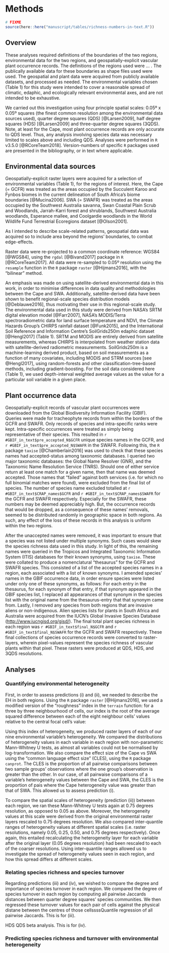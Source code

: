 # Methods

```r
# FIXME
source(here::here("manuscript/tables/richness-numbers-in-text.R"))
```

## Overview

<!--2018-04-26-->

These analyses required definitions of the boundaries of the two regions, environmental data for the two regions, and geospatially-explicit vascular plant occurrence records. The definitions of the regions used were ... <!--TODO: find these definitions-->. The publically available data for these boundaries as shape files used were used<!--TODO: add these refs-->. The geospatial and plant data were acquired from publicly available datasets, and processed as needed. The environmental variables chosen (Table 1) for this study were intended to cover a reasonable spread of climatic, edaphic, and ecologically relevant environmental axes, and are not intended to be exhaustive.

We carried out this investigation using four principle spatial scales: 0.05º x 0.05º squares (the finest common resolution among the environmental data sources used), quarter degree squares (QDS) [@Larsen2009], half degree squares (HDS) [@Larsen2009] and three-quarter degree squares (3QDS). Note, at least for the Cape, most plant occurrence records are only accurate to QDS level. Thus, any analysis involving species data was necessary limited to scales above and including QDS. Analyses were performed in `R` v3.5.0 [@RCoreTeam2018]. Version-numbers of specific `R` packages used are presented in the bibliography, or in text where applicable.

## Environmental data sources

Geospatially-explicit raster layers were acquired for a selection of environmental variables (Table 1), for the regions of interest. Here, the Cape (= GCFR) was treated as the areas occupied by the Succulent Karoo and Fynbos biomes in the current delineation of South Africa's biome boundaries [@Mucina2006]. SWA (= SWAFR) was treated as the areas occupied by the Southwest Australia savanna, Swan Coastal Plain Scrub and Woodlands, Jarrah-Karri forest and shrublands, Southwest Australia woodlands, Esperance mallee, and Coolgardie woodlands in the World Wildlife Fund Terrestrial Ecoregions dataset [@Olson2001]<!--in order to closely match the currently delineated SWAFR (TODO: find this ref)-->.

As I intended to describe scale-related patterns, geospatial data was acquired so to include area beyond the regions' boundaries, to combat edge-effects.<!--TODO: is this true in my latest version of the analysis??-->

Raster data were re-projected to a common coordinate reference: WGS84 [@WGS84], using the `rgdal` [@Bivand2017] package in `R` [@RCoreTeam2017]. All data were re-sampled to 0.05º resolution using the `resample` function in the `R` package `raster` [@Hijmans2016], with the "bilinear" method.

An emphasis was made on using satellite-derived environmental data in this work, in order to minimise differences in data quality and methodologies between the Cape and SWA. Additionally, satellite-derived data have been shown to benefit regional-scale species distribution models [@Deblauwe2016], thus motivating their use in this regional-scale study. The environmental data used in this study were derived from NASA's SRTM digital elevation model [@Farr2007], NASA's MODIS/Terra spectroradiometric data for land surface temperature and NDVI, the Climate Hazards Group's CHIRPS rainfall dataset [@Funk2015], and the International Soil Reference and Information Centre's SoilGrids250m edaphic dataset [@Hengl2017] (Table 1). SRTM and MODIS are entirely derived from satellite measurements, whereas CHIRPS is interpolated from weather station data with satellite-derived radiometric measurements. SoilGrids250m is a machine-learning derived product, based on soil measurements as a function of many covariates, including MODIS and STRM sources [see @Hengl2017], using random-forests and other classification-tree-based methods, including gradient-boosting. For the soil data considered here (Table 1), we used depth-interval weighted average values as the value for a particular soil variable in a given place.

<!--TODO:Mean annual $X$, PDQ ... describe!-->

## Plant occurrence data

Geospatially-explicit records of vascular plant occurrences were downloaded from the Global Biodiversity Information Facility (GBIF). Queries were made for tracheophyte records from within the borders of the GCFR and SWAFR. Only records of species and intra-specific ranks were kept. Intra-specific occurrences were treated as simply being representative of their species. This resulted in `r #GBIF_in_text$pre_accepted_N$GCFR` unique species names in the GCFR, and `r #GBIF_in_text$pre_accepted_N$SWAFR` in the SWAFR. Following this, the `R` package `taxise` [@Chamberlain2016] was used to check that these species names had accepted-status among taxonomic databases. I queried two major taxonomic databases: the Global Name Resolver (GNR)<!--TODO: ref--><!--which includes the following independent databases within its queries: NCB, BoLD, ITIS, BHL, EoL, Redlist, GROMS, RAMSAR, BIRDLIFE or other conservation related indices, Scratchpad, LifeDesk indices, Tropicos, Exemplar online Flora and Fauna, and Fauna Europaea (<https://github.com/GlobalNamesArchitecture/gni/wiki/Sources>)-->, and the Taxonomic Name Resolution Service (TNRS)<!--TODO: ref--><!--. TNRS was built upon existing programmes from GNR, and includes a different (but not completely exclusive) set of databases (<http://tnrs.iplantcollaborative.org/sources.html>): Tropicos, The Global Compositae Checklist (GCC), USDA's Plants Database, NCBI, The International Legume Database and Information Service (ILDIS), The Plant List (Kew, Missouri Bot. G.) (TPL), But without Fabaceae and Asteraceae (see IDLIS, GCC)). The near-comprehensive coverage of the GNR and TNRS services combined motivated their use here. Each unique species name from the GBIF-derived list for each region was queried against GNR and TNRS. My implementation TODO: please choose a different word here to remove unaccepted names was forgiving TODO: reword-->. Should one of either service return at least one match for a given name, then that name was deemed accepted. Those names that "failed" against both services (i.e. for which no full binomial matches were found), were excluded from the final list of species. The number of species name excluded totalled at `r #GBIF_in_text$CRAP_names$GCFR` and `r #GBIF_in_text$CRAP_names$SWAFR` for the GCFR and SWAFR respectively. Especially for the SWAFR, these numbers may be deemed appreciably high. But, the occurrence records that would be dropped, as a consequence of these names' removals, seemed to be distributed randomly in geographic space in both regions<!--TODO: make this map? or at least quote a stat..?-->. As such, any effect of the loss of these records in this analysis is uniform within the two regions.

After the unaccepted names were removed, it was important to ensure that a species was not listed under multiple synonyms. Such cases would skew the species richness data used in this study. In light of this, the remaining names were queried in the Tropicos and Integrated Taxonomic Information System (ITIS) databases for their known synonyms, using `taxise`. These were collated to produce a nomenclatural "thesaurus" for the GCFR and SWAFR species. This consisted of a list of the accepted species names in a region, each associated with a list of known synonyms. I amended species' names in the GBIF occurrence data, in order ensure species were listed under only one of these synonyms, as follows: For each entry in the thesaurus, for each synonym of that entry, if that synonym appeared in the GBIF species list, I replaced all appearances of that synonym in the species list with the original name from the thesaurus-entry that that synonym came from. Lastly, I removed any species from both regions that are invasive aliens or non-indigenous. Alien species lists for plants in South Africa and Australia were acquired from the IUCN's Global Invasive Species Database (<http://www.iucngisd.org/gisd/>). The final total plant species richness in each region was `r #GBIF_in_text$final_N$GCFR` and `r #GBIF_in_text$final_N$SWAFR` for the GCFR and SWAFR respectively. These final collections of species occurrence records were converted to raster-layers, wherein pixel-values represent the species richness of vascular plants within that pixel. These rasters were produced at QDS, HDS, and 3QDS resolutions.

## Analyses

### Quantifying environmental heterogeneity

First, in order to assess predictions (i) and (ii), we needed to describe the EH in both regions. Using the `R` package `raster` [@Hijmans2016], we used a modified version of the "roughness" index in the `terrain` function: for a three by three neighbourhood of cells, our index is the root of the average squared difference between each of the eight neighbour cells' values relative to the central focal cell's value:

<!--TODO: comply w/ bookdown equation guidelines-->

\begin{equation}
    roughness = \sqrt{\frac{\sum_{i = 1}^{8}(x_{focal} - x_i)^{2}}{8}}
    (\#eq:roughness)
\end{equation} 

Using this index of heterogeneity, we produced raster layers of each of our nine environmental variable's heterogeneity. We compared the distributions of heterogeneity values in each variable in each region with non-parametric Mann-Whitney U tests, as almost all variables could not be normalised by log-transformation. We also compare the effect size of the Cape vs SWA using the "common language effect size" (CLES), using the `R` package `canprot`. The CLES is the proportion of all pairwise comparisons between two sample groups' observations where the one group's observation is greater than the other. In our case, of all pairwaise comparisons of a variable's heterogeneity values between the Cape and SWA, the CLES is the proportion of pais where the Cape heterogeneity value was greater than that of SWA. This allowed us to assess prediction (i).

To compare the spatial scales of heterogeneity (prediction (ii)) between each region, we ran these Mann-Whitney U tests again at 0.75 degrees resolution, as opposed to 0.05 as above. Moreover, the heterogeneity values at this scale were derived from the original environmental raster layers rescaled to 0.75 degrees resolution. We also compared inter-quantile ranges of heterogeneity values at different spatial scales (i.e. raster resolutions, namely 0.05, 0.25, 0.50, and 0.75 degrees respectively). Once again, this entailed recalculating the heterogeneity layer for each variable after the original layer (0.05 degrees resolution) had been rescaled to each of the coarser resolutions. Using inter-quantile ranges allowed us to investigate the spread of heterogeneity values seen in each region, and how this spread differs at different scales.

### Relating species richness and species turnover

Regarding predictions (iii) and (iv), we wished to compare the degree and importance of species turnover in each region. We compared the degree of species turnover in each region by computing all pairwise Jaccards distances <!--TODO: ref--> between quarter degree squares' species communities. We then regressed these turnover values for each pair of cells against the physical distane between the centres of those cellssssQuantile regression of all pairwise Jaccards. This is for (iii).

HDS QDS beta analysis. This is for (iv).

### Predicting species richness and turnover with environmental heterogeneity

<!--TODO: comply w/ bookdown equation guidelines-->

<!--TODO: $formula2$-->

<!--TODO: write this section-->

<!--NB: finalise QDS vs 0.25 degree square vs 0.25° x 0.25°-->
